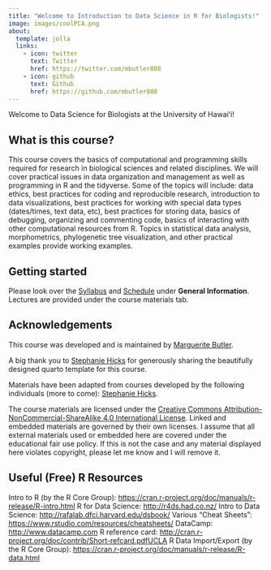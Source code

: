 ```yaml
---
title: "Welcome to Introduction to Data Science in R for Biologists!"
image: images/coolPCA.png
about:
  template: jolla
  links:
    - icon: twitter
      text: Twitter
      href: https://twitter.com/mbutler808
    - icon: github
      text: Github
      href: https://github.com/mbutler808
---
```


Welcome to Data Science for Biologists at the University of Hawaiʻi!

## What is this course?

This course covers the basics of computational and programming skills required for research in biological sciences and related disciplines. We will cover practical issues in data organization and management as well as programming in R and the tidyverse. Some of the topics will include: data ethics, best practices for coding and reproducible research, introduction to data visualizations, best practices for working with special data types (dates/times, text data, etc), best practices for storing data, basics of debugging, organizing and commenting code, basics of interacting with other computational resources from R. Topics in statistical data analysis, morphometrics, phylogenetic tree visualization, and other practical examples provide working examples.


## Getting started

Please look over the [Syllabus](syllabus.qmd) and [Schedule](schedule.qmd) under **General Information**. Lectures are provided under the course materials tab.

## Acknowledgements

This course was developed and is maintained by [Marguerite Butler](https://butlerlab.org).

A big thank you to [Stephanie Hicks](https://www.stephaniehicks.com) for generously sharing the beautifully designed quarto template for this course.

Materials have been adapted from courses developed by the following individuals (more to come): [Stephanie Hicks](https://www.stephaniehicks.com).

The course materials are licensed under the [Creative Commons Attribution-NonCommercial-ShareAlike 4.0 International License](https://creativecommons.org/licenses/by-nc-sa/4.0/). Linked and embedded materials are governed by their own licenses. I assume that all external materials used or embedded here are covered under the educational fair use policy. If this is not the case and any material displayed here violates copyright, please let me know and I will remove it.

## Useful (Free) R Resources

Intro to R (by the R Core Group): <https://cran.r-project.org/doc/manuals/r-release/R-intro.html>
R for Data Science: <http://r4ds.had.co.nz/>
Intro to Data Science: <http://rafalab.dfci.harvard.edu/dsbook/>
Various “Cheat Sheets”: <https://www.rstudio.com/resources/cheatsheets/>
DataCamp: <http://www.datacamp.com>
R reference card: <http://cran.r-project.org/doc/contrib/Short-refcard.pdfUCLA>
R Data Import/Export (by the R Core Group): <https://cran.r-project.org/doc/manuals/r-release/R-data.html>
